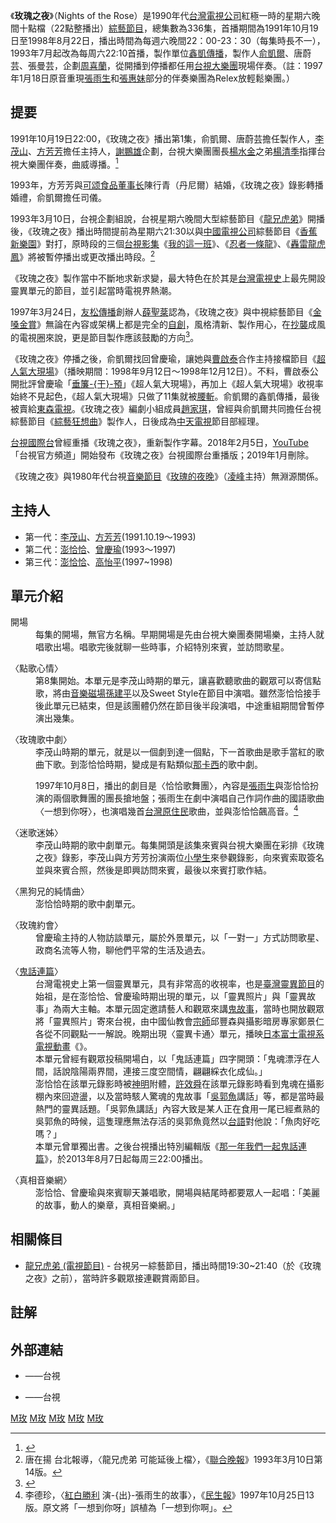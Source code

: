 {{Infobox television
| 名稱 = 玫瑰之夜
| 英文名稱 = Nights of the Rose<ref>此為〈真相音樂網〉單元佈景中央所用的《玫瑰之夜》英文譯名。</ref>
| 圖片 = 
| 圖說 = 
| 分類 = 娛樂綜藝類
| 國家 = {{ROC-TWN}}
| 語言 = [[閩南語|閩南語]]、[[國語|國語]]
| 編劇 = 趙家琪、徐文軒、王壯瑞
| 主持 = 第一代：[[李茂山|李茂山]]、[[方芳芳|方芳芳]]<br>第二代：[[澎恰恰|澎恰恰]]、[[曾慶瑜|曾慶瑜]]<br>第三代：澎恰恰、[[高怡平|高怡平]]
| 製作人 = [[俞凱爾|俞凱爾]]、唐蔚芸、張曼芸
| 製作公司 = 鑫凱傳播事業股份有限公司
| 每集長 = 90或120分鐘不等
| 頻道 = [[台視主頻|台視]]
| 播出國家 = {{TWN}} 
| 開始 = {{start date|1991|10|19}}
| 結束 = {{end date|1998|8|22}}
| 晚於 = 
| 早於 = 
}}

《'''玫瑰之夜'''》（Nights of the Rose）是1990年代[[台灣電視公司|台灣電視公司]]紅極一時的星期六晚間十點檔（22點整播出）[[綜藝節目|綜藝節目]]，總集數為336集，首播期間為1991年10月19日至1998年8月22日，播出時間為每週六晚間22：00-23：30（每集時長不一），1993年7月起改為每周六22:10首播，製作單位[[鑫凱傳播|鑫凱傳播]]，製作人[[俞凱爾|俞凱爾]]、唐蔚芸、張曼芸，企劃[[周喜蘭|周喜蘭]]，從開播到停播都任用[[台視大樂團|台視大樂團]]現場伴奏。（註：1997年1月18日原音重現[[張雨生|張雨生]]和[[張惠妹|張惠妹]]部分的伴奏樂團為Relex放輕鬆樂團。）

==提要==
1991年10月19日22:00，《玫瑰之夜》播出第1集，俞凱爾、唐蔚芸擔任製作人，[[李茂山|李茂山]]、[[方芳芳|方芳芳]]擔任主持人，[[謝鵬雄|謝鵬雄]]企劃，台視大樂團團長[[楊水金|楊水金]]之弟[[楊清季|楊清季]]指揮台視大樂團伴奏，曲威導播。<ref>{{Cite web |url=https://www.youtube.com/watch?v=Btlmrf6FiYc |title=《玫瑰之夜》第1集 |access-date=2018-02-08 |archive-date=2020-04-12 |archive-url=https://web.archive.org/web/20200412140047/https://www.youtube.com/watch?v=Btlmrf6FiYc |dead-url=no }}</ref>

1993年，方芳芳與[[可颂食品|可颂食品]][[董事长|董事长]]陳行青（丹尼爾）結婚，《玫瑰之夜》錄影轉播婚禮，俞凱爾擔任司儀。

1993年3月10日，台視企劃組說，台視星期六晚間大型綜藝節目《[[龍兄虎弟_(電視節目)|龍兄虎弟]]》開播後，《玫瑰之夜》播出時間提前為星期六21:30以與[[中國電視公司|中國電視公司]]綜藝節目《[[香蕉新樂園|香蕉新樂園]]》對打，原時段的三個[[台視影集|台視影集]]《[[我的這一班_(美國電視劇)|我的這一班]]》、《[[忍者一條龍|忍者一條龍]]》、《[[轟雷龍虎鳳|轟雷龍虎鳳]]》將被暫停播出或更改播出時段。<ref>唐在揚 台北報導，〈龍兄虎弟 可能延後上檔〉，《[[聯合晚報|聯合晚報]]》1993年3月10日第14版。</ref>

《玫瑰之夜》製作當中不斷地求新求變，最大特色在於其是[[台灣電視史|台灣電視史]]上最先開設靈異單元的節目，並引起當時電視界熱潮。

1997年3月24日，[[友松傳播|友松傳播]]創辦人[[薛聖棻|薛聖棻]]認為，《玫瑰之夜》與中視綜藝節目《[[金嗓金賞|金嗓金賞]]》無論在內容或架構上都是完全的[[自創|自創]]，風格清新、製作用心，在[[抄襲|抄襲]]成風的電視圈來說，更是節目製作應該鼓勵的方向<ref>{{Cite news|url=|author=耿暄|language=zh-tw|title=綜藝節目 主持拍檔各有特色 內容設計各擅勝場|publisher=[[聯合報|聯合報]]|date=1997-03-25|pages=}}</ref>。

《玫瑰之夜》停播之後，俞凱爾找回曾慶瑜，讓她與[[曹啟泰|曹啟泰]]合作主持接檔節目《[[超人氣大現場|超人氣大現場]]》（播映期間：1998年9月12日～1998年12月12日）。不料，曹啟泰公開批評曾慶瑜「[[垂簾聽政|垂簾-{干}-預]]」《超人氣大現場》，再加上《超人氣大現場》收視率始終不見起色，《超人氣大現場》只做了11集就被[[腰斬_(術語)|腰斬]]。俞凱爾的鑫凱傳播，最後被賣給[[東森電視|東森電視]]。《玫瑰之夜》編劇小組成員[[趙家琪|趙家琪]]，曾經與俞凱爾共同擔任台視綜藝節目《[[綜藝狂想曲|綜藝狂想曲]]》製作人，日後成為[[中天電視|中天電視]]節目部經理。

[[台視國際台|台視國際台]]曾經重播《玫瑰之夜》，重新製作字幕。2018年2月5日，[[YouTube|YouTube]]「台視官方頻道」開始發布《玫瑰之夜》台視國際台重播版；2019年1月刪除。

《玫瑰之夜》與1980年代台視[[音樂節目|音樂節目]]《[[玫瑰的夜晚|玫瑰的夜晚]]》（[[凌峰|凌峰]]主持）無淵源關係。

==主持人==
*第一代：[[李茂山|李茂山]]、[[方芳芳|方芳芳]](1991.10.19～1993)
*第二代：[[澎恰恰|澎恰恰]]、[[曾慶瑜|曾慶瑜]](1993～1997)
*第三代：[[澎恰恰|澎恰恰]]、[[高怡平|高怡平]](1997~1998)

==單元介紹==
;開場
:每集的開場，無官方名稱。早期開場是先由台視大樂團奏開場樂，主持人就唱歌出場。唱歌完後就聊一些時事，介紹特別來賓，並訪問歌星。

;〈點歌心情〉
:第8集開始。本單元是李茂山時期的單元，讓喜歡聽歌曲的觀眾可以寄信點歌，將由[[音樂磁場|音樂磁場]][[孫建平|孫建平]]以及Sweet Style在節目中演唱。雖然澎恰恰接手後此單元已結束，但是該團體仍然在節目後半段演唱，中途重組期間曾暫停演出幾集。

;〈玫瑰歌中劇〉
:李茂山時期的單元，就是以一個劇到達一個點，下一首歌曲是歌手當紅的歌曲下歌。到澎恰恰時期，變成是有點類似[[那卡西|那卡西]]的歌中劇。

:1997年10月8日，播出的劇目是〈恰恰歌舞團〉，內容是[[張雨生|張雨生]]與澎恰恰扮演的兩個歌舞團的團長搶地盤；張雨生在劇中演唱自己作詞作曲的國語歌曲〈一想到你呀〉，也演唱幾首[[台灣原住民|台灣原住民]]歌曲，並與澎恰恰飆高音。<ref>李德珍，〈[[紅白勝利|紅白勝利]] 演-{出}-張雨生的故事〉，《[[民生報|民生報]]》1997年10月25日13版。原文將「一想到你呀」誤植為「一想到你啊」。</ref>

;〈迷歌迷姊〉
:李茂山時期的歌中劇單元。每集開頭是該集來賓與台視大樂團在彩排《玫瑰之夜》錄影，李茂山與方芳芳扮演兩位[[小學生|小學生]]來參觀錄影，向來賓索取簽名並與來賓合照，然後是即興訪問來賓，最後以來賓打歌作結。

;〈黑狗兄的純情曲〉
:澎恰恰時期的歌中劇單元。

;〈玫瑰約會〉
:曾慶瑜主持的人物訪談單元，屬於外景單元，以「一對一」方式訪問歌星、政商名流等人物，聊他們平常的生活及過去。

;〈[[鬼話連篇|鬼話連篇]]〉
:台灣電視史上第一個靈異單元，具有非常高的收視率，也是[[臺灣靈異節目|臺灣靈異節目]]的始祖，是在澎恰恰、曾慶瑜時期出現的單元，以「靈異照片」與「靈異故事」為兩大主軸。本單元固定邀請藝人和觀眾來講[[鬼故事|鬼故事]]，當時也開放觀眾將「靈異照片」寄來台視，由中國仙教會[[宗師|宗師]]邱豐森與攝影暗房專家鄭景仁各從不同觀點一一解說。晚期出現〈靈異卡通〉單元，播映[[日本|日本]][[富士電視系|富士電視系]][[電視動畫|電視動畫]]《{{tsl|ja|学校のコワイうわさ 花子さんがきた!!|花子來了}}》。
:本單元曾經有觀眾投稿開場白，以「鬼話連篇」四字開頭：「鬼魂漂浮在人間，話說陰陽兩界間，連接三度空間情，翩翩綵衣化成仙。」
:澎恰恰在該單元錄影時被[[神明|神明]]附體，[[許效舜|許效舜]]在該單元錄影時看到鬼魂在攝影棚內來回遊盪，以及當時駭人驚魂的鬼故事「[[吳郭魚|吳郭魚]]講話」等，都是當時最熱門的靈異話題。「吳郭魚講話」內容大致是某人正在食用一尾已經煮熟的吳郭魚的時候，這隻理應無法存活的吳郭魚竟然以[[台語|台語]]對他說：「魚肉好吃嗎？」
:本單元曾單獨出書。之後台視播出特別編輯版《[[那一年我們一起鬼話連篇|那一年我們一起鬼話連篇]]》，於2013年8月7日起每周三22:00播出。

;〈真相音樂網〉
:澎恰恰、曾慶瑜與來賓聊天兼唱歌，開場與結尾時都要眾人一起唱：「美麗的故事，動人的樂章，真相音樂網。」

== 相關條目 ==
*[[龍兄虎弟_(電視節目)|龍兄虎弟 (電視節目)]] - 台視另一綜藝節目，播出時間19:30~21:40（於《玫瑰之夜》之前），當時許多觀眾接連觀賞兩節目。

==註解==
{{Reflist}}

==外部連結==
*{{youtube|playlist=PLtww_vcpAB8rqnsmVysSsHScrU_7al6S3|玫瑰之夜-鬼話連篇}}——台視 
*{{youtube|playlist=PLtww_vcpAB8rrgEuLYJStUfecl1lZ3dGV|那一年我們一起鬼話連篇 - 集數(1～4) }}——台視 

{{電視節目的變遷
|電視台={{TWN}} [[台視|台視]]
|播放檔次=每週六22：00-23：30
|節目名稱=玫瑰之夜<br />（1991年10月19日 - 1998年8月22日）
|上一節目=
|下一節目=[[超人氣大現場|超人氣大現場]]<br />（1998年9月12日～1998年12月12日）
}}

[[Category:已停播的台灣綜藝節目|M玫]]
[[Category:台視電視節目|M玫]]
[[Category:神秘學節目|M玫]]
[[Category:鬼題材作品|M玫]]
[[Category:台灣之最|M玫]]